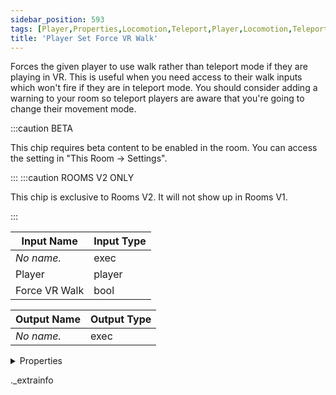 ```yaml
---
sidebar_position: 593
tags: [Player,Properties,Locomotion,Teleport,Player,Locomotion,Teleport]
title: 'Player Set Force VR Walk'
---
```


Forces the given player to use walk rather than teleport mode if they are playing in VR. This is useful when you need access to their walk inputs which won't fire if they are in teleport mode. You should consider adding a warning to your room so teleport players are aware that you're going to change their movement mode.

:::caution BETA

This chip requires beta content to be enabled in the room. You can access the setting in "This Room -> Settings".

:::
:::caution ROOMS V2 ONLY

This chip is exclusive to Rooms V2. It will not show up in Rooms V1.

:::


<IChip uuid="c4fa9164-e585-4813-93f4-b31da5635a8b" />

| Input Name | Input Type |
|-----------|-----------|
| *No name.* | exec |
| Player | player |
| Force VR Walk | bool |

| Output Name | Output Type |
|-----------|-----------|
| *No name.* | exec |


<details>
  <summary>Properties</summary>
  <div>
    <div>
    <table>
      <thead>
        <tr>
          <th>Room availability:</th>
          <th>Rooms V2 only</th>
        </tr>
        <tr>
          <th>Is beta required?</th>
          <th>Yes</th>
        </tr>
        <tr>
          <th>Is this chip a trolling risk?</th>
          <th>No</th>
        </tr>
        <tr>
          <th>Is this chip a role assignment risk?</th>
          <th>No</th>
        </tr>
        <tr>
          <th>Chip UUID</th>
          <th>c4fa9164-e585-4813-93f4-b31da5635a8b</th>
        </tr>
      </thead>
    </table>
    </div>
  </div>
</details>

._extrainfo